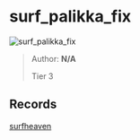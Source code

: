 
# surf_palikka_fix

![surf_palikka_fix](https://raw.githubusercontent.com/Sayt123/SurfMapPics/Maps-and-bonuses/csgo/surf_palikka_fix.jpg)

> Author: **N/A**
>
> Tier 3

## Records

[surfheaven](https://surfheaven.eu/map/surf_palikka_fix)
